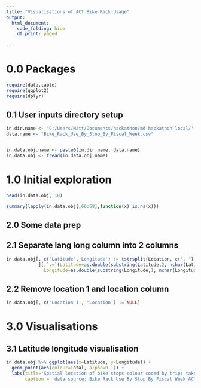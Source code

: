 ```yaml
---
title: "Visualisations of ACT Bike Rack Usage"
output: 
  html_document:
    code_folding: hide
    df_print: paged
    
---
```


# 0.0 Packages

```r
require(data.table)
require(ggplot2)
require(dplyr)
```

## 0.1 User inputs directory setup
```r
in.dir.name <- 'C:/Users/Matt/Documents/hackathon/md hackathon local/'
data.name <- "Bike_Rack_Use_By_Stop_By_Fiscal_Week.csv"


in.data.obj.name <- paste0(in.dir.name, data.name)
in.data.obj <- fread(in.data.obj.name)
```

# 1.0 Initial exploration

```r
head(in.data.obj, 10)
```

```r
summary(lapply(in.data.obj[,66:68],function(x) is.na(x)))
```


## 2.0 Some data prep

## 2.1 Separate lang long column into 2 columns

```r
in.data.obj[, c('Latitude','Longitude') := tstrsplit(Location, c(", ")    )
            ][,`:=`(Latitude=as.double(substring(Latitude,2, nchar(Latitude))), 
              Longitude=as.double(substring(Longitude,1, nchar(Longitude)-1)))]
```

## 2.2 Remove location 1 and location column

```r
in.data.obj[, c('Location 1', 'Location') := NULL]
```

# 3.0 Visualisations

## 3.1 Latitude longitude visualisation

```r
in.data.obj %>% ggplot(aes(x=Latitude, y=Longitude)) + 
  geom_point(aes(colour=Total, alpha=0.1)) +
  labs(title="Spatial location of bike stops colour coded by trips taken",
       caption = 'data source: Bike Rack Use By Stop By Fiscal Week ACT')
```

